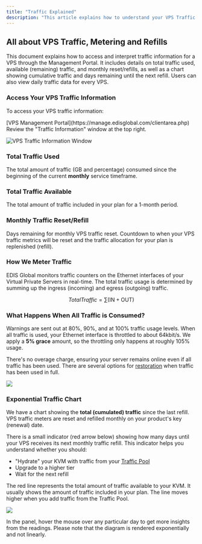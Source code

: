 ```yaml
---
title: "Traffic Explained"
description: "This article explains how to understand your VPS Traffic Information dashboard, how EDIS Global meters traffic, and what happens when you've used all your traffic."
---
```

## All about VPS Traffic, Metering and Refills

This document explains how to access and interpret traffic information for a VPS through the Management Portal. It includes details on total traffic used, available (remaining) traffic, and monthly reset/refills, as well as a chart showing cumulative traffic and days remaining until the next refill. Users can also view daily traffic data for every VPS.

### Access Your VPS Traffic Information

To access your VPS traffic information:

<Steps>
  <Step title="Log in to your">
    [VPS Management Portal](https://manage.edisglobal.com/clientarea.php)
  </Step>

  <Step title="Pick any VPS from the Services tab">
    Review the "Traffic Information" window at the top right.
  </Step>
</Steps>

![VPS Traffic Information Window](/assets/cNp-aoYzm2d52KmDABp4u_traffic-info-edis-global.png)

### Total Traffic Used

The total amount of traffic (GB and percentage) consumed since the beginning of the current **monthly** service timeframe.

### Total Traffic Available

The total amount of traffic included in your plan for a 1-month period.

### Monthly Traffic Reset/Refill

Days remaining for monthly VPS traffic reset. Countdown to when your VPS traffic metrics will be reset and the traffic allocation for your plan is replenished (refill).

### How We Meter Traffic

EDIS Global monitors traffic counters on the Ethernet interfaces of your Virtual Private Servers in real-time. The total traffic usage is determined by summing up the ingress (incoming) and egress (outgoing) traffic.

$$Total Traffic  =  \sum (\text{IN} + \text{OUT})$$

### What Happens When All Traffic is Consumed?

Warnings are sent out at 80%, 90%, and at 100% traffic usage levels. When all traffic is used, your Ethernet interface is throttled to about 64kbit/s. We apply a **5% grace** amount, so the throttling only happens at roughly 105% usage.

There's no overage charge, ensuring your server remains online even if all traffic has been used. There are several options for [restoration](https://docs.edisglobal.com/traffic-pool-global-and-premium-traffic-zone) when traffic has been used in full.

![](/assets/-n9f9xXjqDwmY3XgFkQUn_daily-traffic-432a39609a.png)

### Exponential Traffic Chart

We have a chart showing the **total (cumulated) traffic** since the last refill. VPS traffic meters are reset and refilled monthly on your product's key (renewal) date.

There is a small indicator (red arrow below) showing how many days until your VPS receives its next monthly traffic refill. This indicator helps you understand whether you should:
- "Hydrate" your KVM with traffic from your <a href="https://docs.edisglobal.com/traffic-pool-global-and-premium-traffic-zone" target="_blank">Traffic Pool</a>
- Upgrade to a higher tier
- Wait for the next refill

The red line represents the total amount of traffic available to your KVM. It usually shows the amount of traffic included in your plan. The line moves higher when you add traffic from the Traffic Pool.

![](/assets/lHUScqmop6d5_TFXKZlHt_cumulative-traffic-bc46ac6118.png)

<Note>
  In the panel, hover the mouse over any particular day to get more insights from
  the readings. Please note that the diagram is rendered exponentially and not linearly.
</Note>
